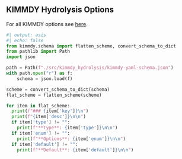 ## KIMMDY Hydrolysis Options

For all KIMMDY options see [here](https://graeter-group.github.io/kimmdy/guide/references/input.html#all-options).

```python
#| output: asis
#| echo: false
from kimmdy.schema import flatten_scheme, convert_schema_to_dict
from pathlib import Path
import json

path = Path(f"./src/kimmdy_hydrolysis/kimmdy-yaml-schema.json")
with path.open("r") as f:
    schema = json.load(f)

scheme = convert_schema_to_dict(schema)
flat_scheme = flatten_scheme(scheme)

for item in flat_scheme:
  print(f"### {item['key']}\n")
  print(f"{item['desc']}\n\n")
  if item['type'] != "":
    print(f"**Type**: {item['type']}\n\n")
  if item['enum'] != "":
    print(f"**Options**: {item['enum']}\n\n")
  if item['default'] != "":
    print(f"**Default**: {item['default']}\n\n")
```

